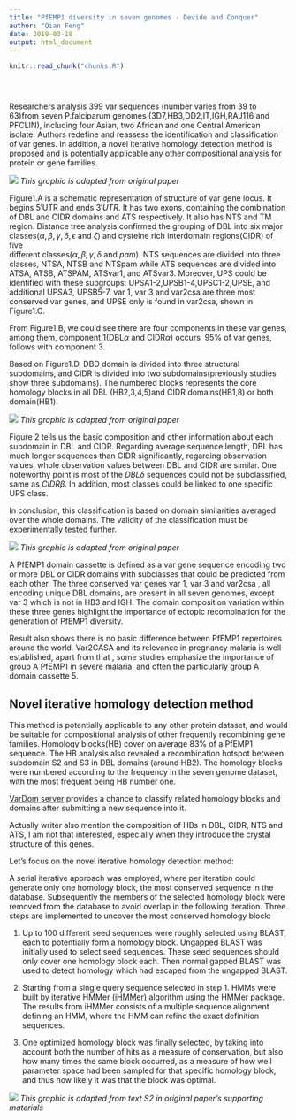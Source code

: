 ```yaml
---
title: "PfEMP1 diversity in seven genomes - Devide and Conquer"
author: "Qian Feng"
date: 2018-03-18
output: html_document
---
```


<!-- The file analysis/chunks.R contains chunks that define default settings
shared across the workflowr files. -->
```r
knitr::read_chunk("chunks.R")
```

<!-- Update knitr chunk options -->
```r
```

<!-- Insert the date the file was last updated -->
```r
```

<!-- Insert the code version (Git commit SHA1) if Git repository exists and R
 package git2r is installed -->
```r
```

<!-- Add your analysis here -->

Researchers analysis 399 var sequences (number varies from 39 to 63)from seven P.falciparum genomes (3D7,HB3,DD2,IT,IGH,RAJ116 and PFCLIN), including four Asian, two African and one Central American isolate. Authors redefine and reassess the identification and classification of var genes. In addition, a novel iterative homology detection method is proposed and is potentially applicable any other compositional analysis for protein or gene families.

![](Rask_1.jpg)
*This graphic is adapted from original paper*

Figure1.A is a schematic representation of structure of var gene locus. It begins $5'$UTR  and ends $3'UTR$. It has two exons, containing the combination of DBL and CIDR domains  and ATS respectively. It also has NTS and TM region. Distance tree analysis confirmed the grouping of DBL into six major classes($\alpha, \beta,\gamma, \delta,\epsilon$ and $\zeta$) and cysteine rich interdomain regions(CIDR) of five   
different classes($\alpha, \beta, \gamma,\delta$ and $pam$). NTS sequences are divided into three classes, NTSA, NTSB and NTSpam while ATS sequences are divided into ATSA, ATSB, ATSPAM, ATSvar1, and ATSvar3. Moreover, UPS could be identified with these subgroups: UPSA1-2,UPSB1-4,UPSC1-2,UPSE, and additional UPSA3, UPSB5-7. var 1, var 3 and var2csa are three most conserved var genes, and UPSE only is found in var2csa, shown in Figure1.C.  

From Figure1.B, we could see there are four components in these var genes, among them, component 1(DBL$\alpha$ and CIDR$\alpha$) occurs $~95\%$ of var genes, follows with component 3.

Based on Figure1.D, DBD domain is divided into three structural subdomains, and CIDR is divided into two subdomains(previously studies show three subdomains). The numbered blocks represents the core homology blocks in all DBL (HB2,3,4,5)and CIDR domains(HB1,8) or both domain(HB1).

![](Rask_2.png)
*This graphic is adapted from original paper*

Figure 2 tells us the basic composition and other information about each subdomain in DBL and CIDR. Regarding average sequence length, DBL has much longer sequences than CIDR significantly, regarding observation values, whole observation values between DBL and CIDR are similar.  One noteworthy point is most of the $DBL\delta$ sequences could not be subclassified, same as $CIDR\beta$. In addition, most classes could be linked to one specific UPS class. 

In conclusion, this classification is based on domain similarities averaged over the whole domains. The validity of the classification must be experimentally tested further.

![](Rask_3.png)
*This graphic is adapted from original paper*

A PfEMP1 domain cassette is defined as a var gene sequence encoding two or more DBL or CIDR domains with subclasses that could be predicted from each other. The three conserved var genes var 1, var 3 and var2csa , all encoding unique DBL domains,  are present in all seven genomes, except var 3 which is not in HB3 and IGH. The domain composition variation within these three genes highlight the importance of ectopic recombination for the generation of PfEMP1 diversity.

Result also shows there is no basic difference between  PfEMP1 repertoires around the world. Var2CASA and its relevance in pregnancy malaria is well established, apart from that , some studies emphasize the importance of group A PfEMP1 in severe malaria, and often the particularly group A domain cassette 5.

## Novel iterative homology detection method

This method is potentially applicable to any other protein dataset, and would be suitable for compositional analysis of other frequently recombining gene families. Homology blocks(HB) cover on average 83% of a PfEMP1 sequence. The HB analysis also revealed a recombination hotspot between subdomain S2 and S3 in DBL domains (around HB2). The homology blocks were numbered according to the frequency in the seven genome dataset, with the most frequent being HB number one.

[VarDom server](http://www.cbs.dtu.dk/services/VarDom/) provides a chance to classify related homology blocks and domains after submitting a new sequence into it.

Actually writer also mention the composition of HBs in DBL, CIDR, NTS and ATS, I am not that interested, especially when they introduce the crystal structure of this genes.

Let's focus on the novel iterative homology detection method:

A serial iterative approach was employed, where per iteration could generate only one homology block, the most conserved sequence in the database. Subsequently the members of the selected homology block were removed from the database to avoid overlap in the following iteration. Three steps are implemented to uncover the most conserved homology block:

(1) Up to 100 different seed sequences were roughly selected using BLAST, each to potentially form a homology block. Ungapped BLAST was initially used to select seed sequences. These seed sequences should only cover one homology block each. Then normal gapped BLAST was used to detect homology which had escaped from the ungapped BLAST.

(2) Starting from a single query sequence selected in step 1. HMMs were built by iterative HMMer [(iHMMer)](http://hmmer.janelia.org/) algorithm using the HMMer package. The results from iHMMer consists of a multiple sequence alignment defining an HMM, where the HMM can refind the exact definition sequences.

(3) One optimized homology block was finally selected, by taking into account both the number of hits as a measure of conservation, but also how many times the same block occurred, as a measure of how well parameter space had been sampled for that specific homology block, and thus how likely it was that the block was optimal.

![](HB_detection.jpg)
*This graphic is adapted from text S2 in original paper's supporting materials*

